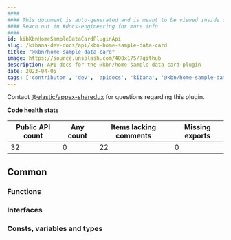 ```yaml
---
####
#### This document is auto-generated and is meant to be viewed inside our experimental, new docs system.
#### Reach out in #docs-engineering for more info.
####
id: kibKbnHomeSampleDataCardPluginApi
slug: /kibana-dev-docs/api/kbn-home-sample-data-card
title: "@kbn/home-sample-data-card"
image: https://source.unsplash.com/400x175/?github
description: API docs for the @kbn/home-sample-data-card plugin
date: 2023-04-05
tags: ['contributor', 'dev', 'apidocs', 'kibana', '@kbn/home-sample-data-card']
---
```




Contact [@elastic/appex-sharedux](https://github.com/orgs/elastic/teams/appex-sharedux) for questions regarding this plugin.

**Code health stats**

| Public API count  | Any count | Items lacking comments | Missing exports |
|-------------------|-----------|------------------------|-----------------|
| 32 | 0 | 22 | 0 |

## Common

### Functions
<DocDefinitionList data={kbnHomeSampleDataCardObj.common.functions}/>

### Interfaces
<DocDefinitionList data={kbnHomeSampleDataCardObj.common.interfaces}/>

### Consts, variables and types
<DocDefinitionList data={kbnHomeSampleDataCardObj.common.misc}/>

